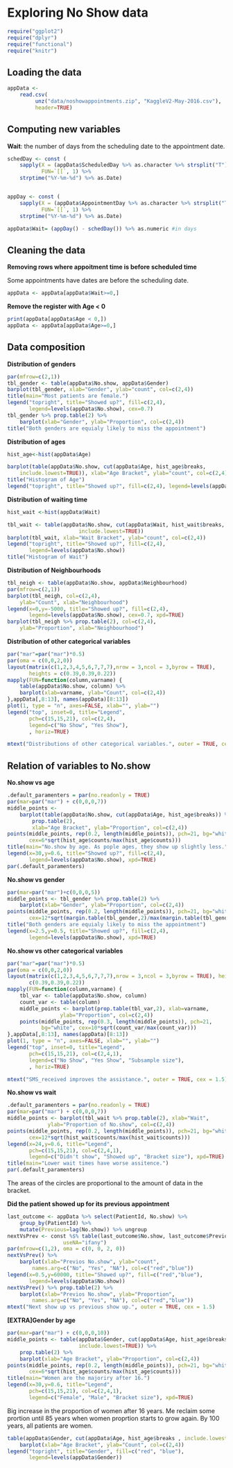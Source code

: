 # Exploring No Show data

```r
require("ggplot2")
require("dplyr")
require("functional")
require("knitr")
```

## Loading the data

```r
appData <-
	read.csv(
		 unz("data/noshowappointments.zip", "KaggleV2-May-2016.csv"),
		 header=TRUE)
```

## Computing new variables

**Wait**: the number of days from the scheduling date to the appointment date.

```r
schedDay <- const (
	sapply(X = (appData$ScheduledDay %>% as.character %>% strsplit("T")),
	       FUN=`[[`, 1) %>%
	strptime("%Y-%m-%d") %>% as.Date)


appDay <- const (
	sapply(X = (appData$AppointmentDay %>% as.character %>% strsplit("T")),
	       FUN=`[[`, 1) %>%
	strptime("%Y-%m-%d") %>% as.Date)

appData$Wait= (appDay() - schedDay()) %>% as.numeric #in days
```

## Cleaning the data

**Removing rows where appoitment time is before scheduled time**

Some appointments have dates are before the scheduling date.

```r
appData <- appData[appData$Wait>=0,]
```

**Remove the register with Age < 0**

```r
print(appData[appData$Age < 0,])
appData <- appData[appData$Age>=0,]
```

## Data composition

**Distribution of genders**
```r
par(mfrow=c(2,1))
tbl_gender <- table(appData$No.show, appData$Gender) 
barplot(tbl_gender, xlab="Gender", ylab="count", col=c(2,4))
title(main="Most patients are female.")
legend("topright", title="Showed up?", fill=c(2,4),
       legend=levels(appData$No.show), cex=0.7)
tbl_gender %>% prop.table(2) %>% 
	barplot(xlab="Gender", ylab="Proportion", col=c(2,4))
title("Both genders are equialy likely to miss the appointment")
```

**Distribution of ages**

```r
hist_age<-hist(appData$Age)
```
```r
barplot(table(appData$No.show, cut(appData$Age, hist_age$breaks,
	include.lowest=TRUE)), xlab="Age Bracket", ylab="count", col=c(2,4))
title("Histogram of Age")
legend("topright", title="Showed up?", fill=c(2,4), legend=levels(appData$No.show))
```

**Distribution of waiting time**
```r
hist_wait <-hist(appData$Wait)
```

```r
tbl_wait <- table(appData$No.show, cut(appData$Wait, hist_wait$breaks,
				       include.lowest=TRUE))
barplot(tbl_wait, xlab="Wait Bracket", ylab="count", col=c(2,4))
legend("topright", title="Showed up?", fill=c(2,4),
       legend=levels(appData$No.show))
title("Histogram of Wait")
```

**Distribution of Neighbourhoods**

```r
tbl_neigh <- table(appData$No.show, appData$Neighbourhood)
par(mfrow=c(2,1))
barplot(tbl_neigh, col=c(2,4),
	ylab="Count", xlab="Neighbourhood")
legend(x=0,y=-5000, title="Showed up?", fill=c(2,4),
       legend=levels(appData$No.show), cex=0.7, xpd=TRUE)
barplot(tbl_neigh %>% prop.table(2), col=c(2,4),
	ylab="Proportion", xlab="Neighbourhood")
```

**Distribution of other categorical variables**

```r
par("mar"=par("mar")*0.5)
par(oma = c(0,0,2,0))
layout(matrix(c(1,2,3,4,5,6,7,7,7),nrow = 3,ncol = 3,byrow = TRUE),
       heights = c(0.39,0.39,0.22))
mapply(FUN=function(column,varname) {
	table(appData$No.show, column) %>%
	barplot(xlab=varname, ylab="Count", col=c(2,4))
},appData[,8:13], names(appData)[8:13])
plot(1, type = "n", axes=FALSE, xlab="", ylab="")
legend("top", inset=0, title="Legend",
       pch=c(15,15,21), col=c(2,4),
       legend=c("No Show", "Yes Show"),
       , horiz=TRUE)

mtext("Distributions of other categorical variables.", outer = TRUE, cex = 1.5)
```

## Relation of variables to No.show

**No.show vs age**

```r
.default_paramenters = par(no.readonly = TRUE)
par(mar=par("mar") + c(0,0,0,7))
middle_points <-
	barplot(table(appData$No.show, cut(appData$Age, hist_age$breaks)) %>%
		prop.table(2),
		xlab="Age Bracket", ylab="Proportion", col=c(2,4))
points(middle_points, rep(0.2, length(middle_points)), pch=21, bg="white",
       cex=6*sqrt(hist_age$counts/max(hist_age$counts)))
title(main="No.show by age. As pople ages, they show up slightly less.") 
legend(x=30,y=0.6, title="Showed up?", fill=c(2,4),
       legend=levels(appData$No.show), xpd=TRUE)
par(.default_paramenters)
```

**No.show vs gender**

```r
par(mar=par("mar")+c(0,0,0,5))
middle_points <- tbl_gender %>% prop.table(2) %>% 
	barplot(xlab="Gender", ylab="Proportion", col=c(2,4))
points(middle_points, rep(0.2, length(middle_points)), pch=21, bg="white",
       cex=12*sqrt(margin.table(tbl_gender,2)/max(margin.table(tbl_gender,2))))
title("Both genders are equialy likely to miss the appointment")
legend(x=2.5,y=0.5, title="Showed up?", fill=c(2,4),
       legend=levels(appData$No.show), xpd=TRUE)
```

**No.show vs other categorical variables**

```r
par("mar"=par("mar")*0.5)
par(oma = c(0,0,2,0))
layout(matrix(c(1,2,3,4,5,6,7,7,7),nrow = 3,ncol = 3,byrow = TRUE), heights =
       c(0.39,0.39,0.22))
mapply(FUN=function(column,varname) {
	tbl_var <- table(appData$No.show, column)
	count_var <- table(column)
	middle_points <- barplot(prop.table(tbl_var,2), xlab=varname,
				 ylab="Proportion", col=c(2,4))
	points(middle_points, rep(0.3, length(middle_points)), pch=21,
	       bg="white", cex=10*sqrt(count_var/max(count_var)))
},appData[,8:13], names(appData)[8:13])
plot(1, type = "n", axes=FALSE, xlab="", ylab="")
legend("top", inset=0, title="Legend",
       pch=c(15,15,21), col=c(2,4,1),
       legend=c("No Show", "Yes Show", "Subsample size"),
       , horiz=TRUE)

mtext("SMS_received improves the assistance.", outer = TRUE, cex = 1.5)
```

**No.show vs wait**

```r
.default_paramenters = par(no.readonly = TRUE)
par(mar=par("mar") + c(0,0,0,7))
middle_points <- barplot(tbl_wait %>% prop.table(2), xlab="Wait",
			 ylab="Proportion of No.show", col=c(2,4))
points(middle_points, rep(0.2, length(middle_points)), pch=21, bg="white",
       cex=12*sqrt(hist_wait$counts/max(hist_wait$counts)))
legend(x=24,y=0.6, title="Legend",
       pch=c(15,15,21), col=c(2,4,1),
       legend=c("Didn't show", "Showed up", "Bracket size"), xpd=TRUE)
title(main="Lower wait times have worse assitence.")
par(.default_paramenters)
```

The areas of the circles are proportional to the amount of data in the bracket.

**Did the patient showed up for its previous appointment**

```r
last_outcome <- appData %>% select(PatientId, No.show) %>%
	group_by(PatientId) %>% 
	mutate(Previous=lag(No.show)) %>% ungroup
nextVsPrev <- const %$% table(last_outcome$No.show, last_outcome$Previous,
			      useNA="ifany")
par(mfrow=c(1,2), oma = c(0, 0, 2, 0))
nextVsPrev() %>%
	barplot(xlab="Previos No.show", ylab="count",
		names.arg=c("No", "Yes", "NA"), col=c("red","blue"))
legend(x=0.5,y=60000, title="Showed up?", fill=c("red","blue"),
       legend=levels(appData$No.show))
nextVsPrev() %>% prop.table(2) %>%
	barplot(xlab="Previos No.show", ylab="Proportion",
		names.arg=c("No", "Yes", "NA"), col=c("red","blue"))
mtext("Next show up vs previous show up.", outer = TRUE, cex = 1.5)
```

**[EXTRA]Gender by age**
```r
par(mar=par("mar") + c(0,0,0,10))
middle_points <- table(appData$Gender, cut(appData$Age, hist_age$breaks,
					   include.lowest=TRUE)) %>%
	prop.table(2) %>%
	barplot(xlab="Age Bracket", ylab="Proportion", col=c(2,4))
points(middle_points, rep(0.2, length(middle_points)), pch=21, bg="white",
       cex=6*sqrt(hist_age$counts/max(hist_age$counts)))
title(main="Women are the majoriry after 16.") 
legend(x=30,y=0.6, title="Legend",
       pch=c(15,15,21), col=c(2,4,1),
       legend=c("Female", "Male", "Bracket size"), xpd=TRUE)
```

Big increase in the proportion of women after 16 years. Me reclaim some prortion
until 85 years when women proprtion starts to grow again. By 100 years, all
patients are women.

```r
table(appData$Gender, cut(appData$Age, hist_age$breaks , include.lowest=TRUE)) %>%
	barplot(xlab="Age Bracket", ylab="Count", col=c(2,4))
legend("topright", title="Gender", fill=c("red", "blue"),
       legend=levels(appData$Gender))
```
